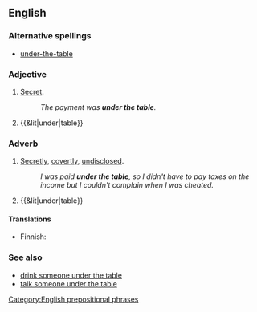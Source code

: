==English==

===Alternative spellings===
* [[under-the-table]] {{qualifier|attributive use of adjective}}

===Adjective===
{{en-adj|pos=[[under]] [[the]] [[table]]|-}}

# {{idiomatic}} [[secret|Secret]].
#: ''The payment was '''under the table'''.''
# {{&lit|under|table}}

===Adverb===
{{en-adv|pos=[[under]] [[the]] [[table]]|-}}

# {{idiomatic}} [[secretly|Secretly]], [[covertly]], [[undisclosed]].
#: ''I was paid '''under the table''', so I didn't have to pay taxes on the income but I couldn't complain when I was cheated.''
# {{&lit|under|table}}

====Translations====
{{trans-top|secretly}}
* Finnish: {{t-|fi|pimeästi}}
{{trans-mid}}
{{trans-bottom}}

===See also===
* [[drink someone under the table]]
* [[talk someone under the table]]

[[Category:English prepositional phrases]]